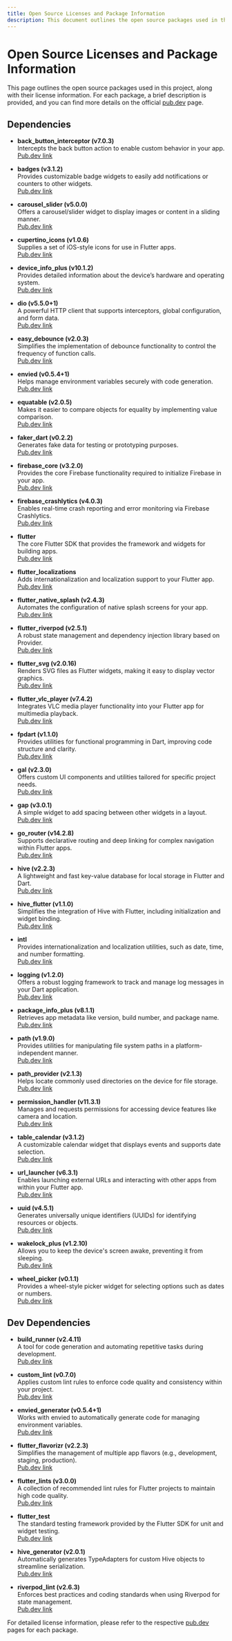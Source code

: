 ```yaml
---
title: Open Source Licenses and Package Information
description: This document outlines the open source packages used in this project, including their licenses, one-line descriptions, and pub.dev links.
---
```


# Open Source Licenses and Package Information

This page outlines the open source packages used in this project, along with their license information. For each package, a brief description is provided, and you can find more details on the official [pub.dev](https://pub.dev) page.

## Dependencies

- **back_button_interceptor (v7.0.3)**  
  Intercepts the back button action to enable custom behavior in your app.  
  [Pub.dev link](https://pub.dev/packages/back_button_interceptor)

- **badges (v3.1.2)**  
  Provides customizable badge widgets to easily add notifications or counters to other widgets.  
  [Pub.dev link](https://pub.dev/packages/badges)

- **carousel_slider (v5.0.0)**  
  Offers a carousel/slider widget to display images or content in a sliding manner.  
  [Pub.dev link](https://pub.dev/packages/carousel_slider)

- **cupertino_icons (v1.0.6)**  
  Supplies a set of iOS-style icons for use in Flutter apps.  
  [Pub.dev link](https://pub.dev/packages/cupertino_icons)

- **device_info_plus (v10.1.2)**  
  Provides detailed information about the device’s hardware and operating system.  
  [Pub.dev link](https://pub.dev/packages/device_info_plus)

- **dio (v5.5.0+1)**  
  A powerful HTTP client that supports interceptors, global configuration, and form data.  
  [Pub.dev link](https://pub.dev/packages/dio)

- **easy_debounce (v2.0.3)**  
  Simplifies the implementation of debounce functionality to control the frequency of function calls.  
  [Pub.dev link](https://pub.dev/packages/easy_debounce)

- **envied (v0.5.4+1)**  
  Helps manage environment variables securely with code generation.  
  [Pub.dev link](https://pub.dev/packages/envied)

- **equatable (v2.0.5)**  
  Makes it easier to compare objects for equality by implementing value comparison.  
  [Pub.dev link](https://pub.dev/packages/equatable)

- **faker_dart (v0.2.2)**  
  Generates fake data for testing or prototyping purposes.  
  [Pub.dev link](https://pub.dev/packages/faker_dart)

- **firebase_core (v3.2.0)**  
  Provides the core Firebase functionality required to initialize Firebase in your app.  
  [Pub.dev link](https://pub.dev/packages/firebase_core)

- **firebase_crashlytics (v4.0.3)**  
  Enables real-time crash reporting and error monitoring via Firebase Crashlytics.  
  [Pub.dev link](https://pub.dev/packages/firebase_crashlytics)

- **flutter**  
  The core Flutter SDK that provides the framework and widgets for building apps.  
  [Pub.dev link](https://pub.dev/packages/flutter)

- **flutter_localizations**  
  Adds internationalization and localization support to your Flutter app.  
  [Pub.dev link](https://pub.dev/packages/flutter_localizations)

- **flutter_native_splash (v2.4.3)**  
  Automates the configuration of native splash screens for your app.  
  [Pub.dev link](https://pub.dev/packages/flutter_native_splash)

- **flutter_riverpod (v2.5.1)**  
  A robust state management and dependency injection library based on Provider.  
  [Pub.dev link](https://pub.dev/packages/flutter_riverpod)

- **flutter_svg (v2.0.16)**  
  Renders SVG files as Flutter widgets, making it easy to display vector graphics.  
  [Pub.dev link](https://pub.dev/packages/flutter_svg)

- **flutter_vlc_player (v7.4.2)**  
  Integrates VLC media player functionality into your Flutter app for multimedia playback.  
  [Pub.dev link](https://pub.dev/packages/flutter_vlc_player)

- **fpdart (v1.1.0)**  
  Provides utilities for functional programming in Dart, improving code structure and clarity.  
  [Pub.dev link](https://pub.dev/packages/fpdart)

- **gal (v2.3.0)**  
  Offers custom UI components and utilities tailored for specific project needs.  
  [Pub.dev link](https://pub.dev/packages/gal)

- **gap (v3.0.1)**  
  A simple widget to add spacing between other widgets in a layout.  
  [Pub.dev link](https://pub.dev/packages/gap)

- **go_router (v14.2.8)**  
  Supports declarative routing and deep linking for complex navigation within Flutter apps.  
  [Pub.dev link](https://pub.dev/packages/go_router)

- **hive (v2.2.3)**  
  A lightweight and fast key-value database for local storage in Flutter and Dart.  
  [Pub.dev link](https://pub.dev/packages/hive)

- **hive_flutter (v1.1.0)**  
  Simplifies the integration of Hive with Flutter, including initialization and widget binding.  
  [Pub.dev link](https://pub.dev/packages/hive_flutter)

- **intl**  
  Provides internationalization and localization utilities, such as date, time, and number formatting.  
  [Pub.dev link](https://pub.dev/packages/intl)

- **logging (v1.2.0)**  
  Offers a robust logging framework to track and manage log messages in your Dart application.  
  [Pub.dev link](https://pub.dev/packages/logging)

- **package_info_plus (v8.1.1)**  
  Retrieves app metadata like version, build number, and package name.  
  [Pub.dev link](https://pub.dev/packages/package_info_plus)

- **path (v1.9.0)**  
  Provides utilities for manipulating file system paths in a platform-independent manner.  
  [Pub.dev link](https://pub.dev/packages/path)

- **path_provider (v2.1.3)**  
  Helps locate commonly used directories on the device for file storage.  
  [Pub.dev link](https://pub.dev/packages/path_provider)

- **permission_handler (v11.3.1)**  
  Manages and requests permissions for accessing device features like camera and location.  
  [Pub.dev link](https://pub.dev/packages/permission_handler)

- **table_calendar (v3.1.2)**  
  A customizable calendar widget that displays events and supports date selection.  
  [Pub.dev link](https://pub.dev/packages/table_calendar)

- **url_launcher (v6.3.1)**  
  Enables launching external URLs and interacting with other apps from within your Flutter app.  
  [Pub.dev link](https://pub.dev/packages/url_launcher)

- **uuid (v4.5.1)**  
  Generates universally unique identifiers (UUIDs) for identifying resources or objects.  
  [Pub.dev link](https://pub.dev/packages/uuid)

- **wakelock_plus (v1.2.10)**  
  Allows you to keep the device's screen awake, preventing it from sleeping.  
  [Pub.dev link](https://pub.dev/packages/wakelock_plus)

- **wheel_picker (v0.1.1)**  
  Provides a wheel-style picker widget for selecting options such as dates or numbers.  
  [Pub.dev link](https://pub.dev/packages/wheel_picker)

## Dev Dependencies

- **build_runner (v2.4.11)**  
  A tool for code generation and automating repetitive tasks during development.  
  [Pub.dev link](https://pub.dev/packages/build_runner)

- **custom_lint (v0.7.0)**  
  Applies custom lint rules to enforce code quality and consistency within your project.  
  [Pub.dev link](https://pub.dev/packages/custom_lint)

- **envied_generator (v0.5.4+1)**  
  Works with envied to automatically generate code for managing environment variables.  
  [Pub.dev link](https://pub.dev/packages/envied_generator)

- **flutter_flavorizr (v2.2.3)**  
  Simplifies the management of multiple app flavors (e.g., development, staging, production).  
  [Pub.dev link](https://pub.dev/packages/flutter_flavorizr)

- **flutter_lints (v3.0.0)**  
  A collection of recommended lint rules for Flutter projects to maintain high code quality.  
  [Pub.dev link](https://pub.dev/packages/flutter_lints)

- **flutter_test**  
  The standard testing framework provided by the Flutter SDK for unit and widget testing.  
  [Pub.dev link](https://pub.dev/packages/flutter_test)

- **hive_generator (v2.0.1)**  
  Automatically generates TypeAdapters for custom Hive objects to streamline serialization.  
  [Pub.dev link](https://pub.dev/packages/hive_generator)

- **riverpod_lint (v2.6.3)**  
  Enforces best practices and coding standards when using Riverpod for state management.  
  [Pub.dev link](https://pub.dev/packages/riverpod_lint)

For detailed license information, please refer to the respective [pub.dev](https://pub.dev) pages for each package.